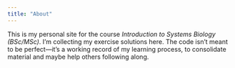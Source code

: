 ```yaml
---
title: "About"
---
```


This is my personal site for the course *Introduction to Systems Biology (BSc/MSc)*.
I’m collecting my exercise solutions here. The code isn’t meant to be perfect—it’s a working record of my learning process, to consolidate material and maybe help others following along.